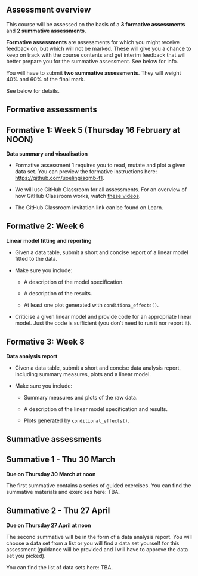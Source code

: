 ## Assessment overview

This course will be assessed on the basis of a **3 formative assessments** and **2 summative assessments**.

**Formative assessments** are assessments for which you might receive feedback on, but which will not be marked. These will give you a chance to keep on track with the course contents and get interim feedback that will better prepare you for the summative assessment. See below for info.

You will have to submit **two summative assessments**. They will weight 40% and 60% of the final mark.

See below for details.

## Formative assessments

::: {.callout-warning collapse="false" icon="false"}
## Formative 1: Week 5 (**Thursday 16 February at NOON)**

**Data summary and visualisation**

- Formative assessment 1 requires you to read, mutate and plot a given data set. You can preview the formative instructions here: <https://github.com/uoeling/sqmb-f1>.

- We will use GitHub Classroom for all assessments. For an overview of how GitHub Classroom works, watch [these videos](https://youtube.com/playlist?list=PLiqxyEAY_i3kItjlvEYN1VCwHvAdP6hZW).

- The GitHub Classroom invitation link can be found on Learn.
:::

::: {.callout-warning collapse="true" icon="false"}
## Formative 2: Week 6

**Linear model fitting and reporting**

-   Given a data table, submit a short and concise report of a linear model fitted to the data.

-   Make sure you include:

    -   A description of the model specification.

    -   A description of the results.

    -   At least one plot generated with `conditiona_effects()`.

-   Criticise a given linear model and provide code for an appropriate linear model. Just the code is sufficient (you don't need to run it nor report it).
:::

::: {.callout-warning collapse="true" icon="false"}
## Formative 3: Week 8

**Data analysis report**

-   Given a data table, submit a short and concise data analysis report, including summary measures, plots and a linear model.

-   Make sure you include:

    -   Summary measures and plots of the raw data.

    -   A description of the linear model specification and results.

    -   Plots generated by `conditional_effects()`.
:::

## Summative assessments

::: {.callout-important collapse="true" icon="false"}
## Summative 1 - Thu 30 March

**Due on Thursday 30 March at noon**

The first summative contains a series of guided exercises. You can find the summative materials and exercises here: TBA.
:::

::: {.callout-important collapse="true" icon="false"}
## Summative 2 - Thu 27 April

**Due on Thursday 27 April at noon**

The second summative will be in the form of a data analysis report. You will choose a data set from a list or you will find a data set yourself for this assessment (guidance will be provided and I will have to approve the data set you picked).

You can find the list of data sets here: TBA.
:::
